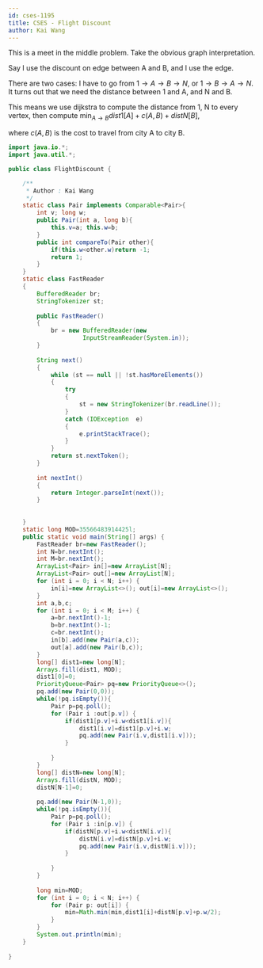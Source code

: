 ```yaml
---
id: cses-1195
title: CSES - Flight Discount
author: Kai Wang
---
```

This is a meet in the middle problem. Take the obvious graph interpretation.

Say I use the discount on edge between A and B, and I use the edge.

There are two cases: I have to go from $1\rightarrow A\rightarrow B\rightarrow N$, or $1\rightarrow B\rightarrow A\rightarrow N$. It turns out that we need the distance between 1 and A, and N and B.

This means we use dijkstra to compute the distance from 1, N to every vertex, then compute $\text{min}_{A\rightarrow B} dist1[A]+c(A,B)+distN[B]$,

where $c(A,B)$ is the cost to travel from city A to city B.

```java
import java.io.*; 
import java.util.*;

public class FlightDiscount {

    /**
     * Author : Kai Wang
     */
    static class Pair implements Comparable<Pair>{
        int v; long w;
        public Pair(int a, long b){
            this.v=a; this.w=b;
        }
        public int compareTo(Pair other){
            if(this.w<other.w)return -1;
            return 1;
        }
    }
    static class FastReader 
    { 
        BufferedReader br; 
        StringTokenizer st; 
  
        public FastReader() 
        { 
            br = new BufferedReader(new
                     InputStreamReader(System.in)); 
        } 
  
        String next() 
        { 
            while (st == null || !st.hasMoreElements()) 
            { 
                try
                { 
                    st = new StringTokenizer(br.readLine()); 
                } 
                catch (IOException  e) 
                { 
                    e.printStackTrace(); 
                } 
            } 
            return st.nextToken(); 
        } 
  
        int nextInt() 
        { 
            return Integer.parseInt(next()); 
        } 
  
        
    } 
    static long MOD=35566483914425l;
    public static void main(String[] args) {
        FastReader br=new FastReader();
        int N=br.nextInt();
        int M=br.nextInt();
        ArrayList<Pair> in[]=new ArrayList[N];
        ArrayList<Pair> out[]=new ArrayList[N];
        for (int i = 0; i < N; i++) {
            in[i]=new ArrayList<>(); out[i]=new ArrayList<>();
        }
        int a,b,c;
        for (int i = 0; i < M; i++) {
            a=br.nextInt()-1;
            b=br.nextInt()-1;
            c=br.nextInt();
            in[b].add(new Pair(a,c));
            out[a].add(new Pair(b,c));
        }
        long[] dist1=new long[N];
        Arrays.fill(dist1, MOD);
        dist1[0]=0;
        PriorityQueue<Pair> pq=new PriorityQueue<>();
        pq.add(new Pair(0,0));
        while(!pq.isEmpty()){
            Pair p=pq.poll();
            for (Pair i :out[p.v]) {
                if(dist1[p.v]+i.w<dist1[i.v]){
                    dist1[i.v]=dist1[p.v]+i.w;
                    pq.add(new Pair(i.v,dist1[i.v]));
                }
                
            }
        }
        long[] distN=new long[N];
        Arrays.fill(distN, MOD);
        distN[N-1]=0;
        
        pq.add(new Pair(N-1,0));
        while(!pq.isEmpty()){
            Pair p=pq.poll();
            for (Pair i :in[p.v]) {
                if(distN[p.v]+i.w<distN[i.v]){
                    distN[i.v]=distN[p.v]+i.w;
                    pq.add(new Pair(i.v,distN[i.v]));
                }
                
            }
        }
        
        long min=MOD;
        for (int i = 0; i < N; i++) {
            for (Pair p: out[i]) {
                min=Math.min(min,dist1[i]+distN[p.v]+p.w/2);
            }
        }
        System.out.println(min);
    }
    
}
```
